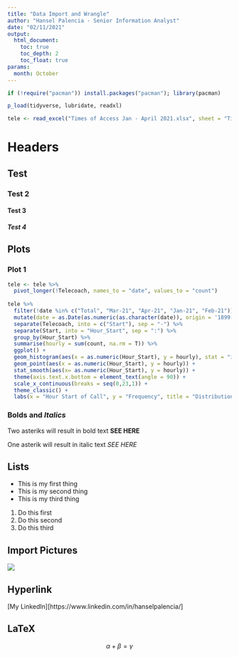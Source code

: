 ```yaml
---
title: "Data Import and Wrangle"
author: "Hansel Palencia - Senior Information Analyst"
date: "02/11/2021"
output: 
  html_document:
    toc: true
    toc_depth: 2
    toc_float: true
params:
  month: October
---
```



```r
if (!require("pacman")) install.packages("pacman"); library(pacman)

p_load(tidyverse, lubridate, readxl)

tele <- read_excel("Times of Access Jan - April 2021.xlsx", sheet = "Times of Access 24hr")

```


# Headers

## Test

### Test 2

#### Test 3

##### Test 4


## Plots {.tabset}


### Plot 1


```r

tele <- tele %>% 
  pivot_longer(!Telecoach, names_to = "date", values_to = "count")
  
tele %>% 
  filter(!date %in% c("Total", "Mar-21", "Apr-21", "Jan-21", "Feb-21")) %>% 
  mutate(date = as.Date(as.numeric(as.character(date)), origin = '1899-12-30')) %>% 
  separate(Telecoach, into = c("Start"), sep = "-") %>% 
  separate(Start, into = "Hour_Start", sep = ":") %>% 
  group_by(Hour_Start) %>% 
  summarise(hourly = sum(count, na.rm = T)) %>% 
  ggplot() +
  geom_histogram(aes(x = as.numeric(Hour_Start), y = hourly), stat = "identity", alpha = .5, color = "black") +
  geom_point(aes(x = as.numeric(Hour_Start), y = hourly)) +
  stat_smooth(aes(x= as.numeric(Hour_Start), y = hourly)) +
  theme(axis.text.x.bottom = element_text(angle = 90)) +
  scale_x_continuous(breaks = seq(0,23,1)) +
  theme_classic() +
  labs(x = "Hour Start of Call", y = "Frequency", title = "Distribution of TOA for 24Hr Line")


```




### **Bolds** and *Italics*


Two asteriks will result in bold text **SEE HERE**

One asterik will result in italic text *SEE HERE*


## Lists

* This is my first thing
* This is my second thing
* This is my third thing


1. Do this first
2. Do this second
3. Do this third



## Import Pictures

![](C:/Projects/Governance_Run/Workshop_Images/nhs_r_pic.jpg)
  

## Hyperlink  

[My LinkedIn][https://www.linkedin.com/in/hanselpalencia/]



## LaTeX

$$
\alpha + \beta = \gamma
$$

  

















